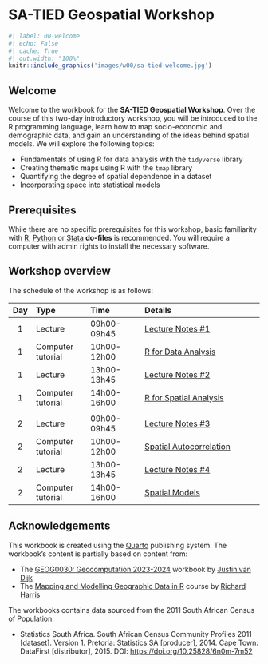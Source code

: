 # SA-TIED Geospatial Workshop {.unnumbered}

```r
#| label: 00-welcome
#| echo: False
#| cache: True
#| out.width: "100%"
knitr::include_graphics('images/w00/sa-tied-welcome.jpg') 
```

## Welcome {.unnumbered}
Welcome to the workbook for the **SA-TIED Geospatial Workshop**. Over the course of this two-day introductory workshop, you will be introduced to the R programming language, learn how to map socio-economic and demographic data, and gain an understanding of the ideas behind spatial models. We will explore the following topics:

- Fundamentals of using R for data analysis with the `tidyverse` library
- Creating thematic maps using R with the `tmap` library
- Quantifying the degree of spatial dependence in a dataset
- Incorporating space into statistical models

## Prerequisites {.unnumbered}
While there are no specific prerequisites for this workshop, basic familiarity with [R](https://www.r-project.org/), [Python](https://www.python.org/downloads/) or [Stata](https://www.stata.com/) **do-files** is recommended. You will require a computer with admin rights to install the necessary software.

## Workshop overview {.unnumbered}
The schedule of the workshop is as follows:

| Day  | Type              | Time        | Details
| :-:  |:------            |:------      | :--------------
| 1    | Lecture           | 09h00-09h45 | [Lecture Notes #1]({{< var slides.l01 >}}) |
| 1    | Computer tutorial | 10h00-12h00 | [R for Data Analysis]({{< var urls.c01 >}}) |
| 1    | Lecture           | 13h00-13h45 | [Lecture Notes #2]({{< var slides.l02 >}}) | 
| 1    | Computer tutorial | 14h00-16h00 | [R for Spatial Analysis]({{< var urls.c02 >}}) | 
|      |                   |             | |
| 2    | Lecture           | 09h00-09h45 | [Lecture Notes #3]({{< var slides.l03 >}}) |
| 2    | Computer tutorial | 10h00-12h00 | [Spatial Autocorrelation]({{< var urls.c03 >}}) |
| 2    | Lecture           | 13h00-13h45 | [Lecture Notes #4]({{< var slides.l04 >}}) | 
| 2    | Computer tutorial | 14h00-16h00 | [Spatial Models]({{< var urls.c04 >}}) | 

## Acknowledgements {.unnumbered}
This workbook is created using the [Quarto](https://quarto.org/) publishing system. The workbook's content is partially based on content from:

- The [GEOG0030: Geocomputation 2023-2024](https://jtvandijk.github.io/GEOG0030_20232024/) workbook by [Justin van Dijk](https://www.mappingdutchman.com)
- The [Mapping and Modelling Geographic Data in R](https://profrichharris.github.io/MandM/) course by [Richard Harris](https://profrichharris.github.io/)

The workbooks contains data sourced from the 2011 South African Census of Population:

- Statistics South Africa. South African Census Community Profiles 2011 [dataset]. Version 1. Pretoria: Statistics SA [producer], 2014. Cape Town: DataFirst [distributor], 2015. DOI: [https://doi.org/10.25828/6n0m-7m52](https://doi.org/10.25828/6n0m-7m52)
